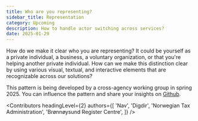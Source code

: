 ```yaml
---
title: Who are you representing?
sidebar_title: Representation
category: Upcoming
description: How to handle actor switching across services?
date: 2025-01-29
---
```


How do we make it clear who you are representing? It could be yourself as a private individual, a business, a voluntary organization, or that you're helping another private individual. How can we make this distinction clear by using various visual, textual, and interactive elements that are recognizable across our solutions?

This pattern is being developed by a cross-agency working group in spring 2025. You can influence the pattern and share your insights on [Github](https://github.com/digdir/designsystemet/discussions/2296).

<Contributors
  headingLevel={2}
  authors={[
    'Nav',
    'Digdir',
    'Norwegian Tax Administration',
    'Brønnøysund Register Centre',
  ]}
/>

